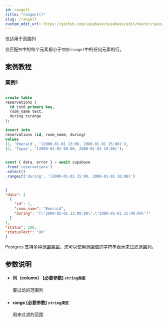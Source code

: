 ```yaml
---
id: rangelt
title: "rangeLt()"
slug: /rangelt
custom_edit_url: https://github.com/supabase/supabase/edit/master/spec/supabase_js_v2.yml
---
```



仅适用于范围列

仅匹配`列`中的每个元素都小于`范围(range)`中的任何元素的行。




## 案例教程

### 案例1 

<Tabs scrollable size="small" type="underlined" defaultActiveId="demo1">
<TabPanel id="demo1" label="建表">

  ```sql
                                                                                
create table
  reservations (
    id int8 primary key,
    room_name text,
    during tsrange
  );

insert into
  reservations (id, room_name, during)
values
  (1, 'Emerald', '[2000-01-01 13:00, 2000-01-01 15:00)'),
  (2, 'Topaz', '[2000-01-02 09:00, 2000-01-02 10:00)');
  ```

</TabPanel>
<TabPanel id="demo2" label="使用方法">

  ```ts
                                                                                
const { data, error } = await supabase
  .from('reservations')
  .select()
  .rangeLt('during', '[2000-01-01 15:00, 2000-01-01 16:00)')
  ```

</TabPanel>
<TabPanel id="demo3" label="返回结果">

  ```json
                                                                                
{
  "data": [
    {
      "id": 1,
      "room_name": "Emerald",
      "during": "[\"2000-01-01 13:00:00\",\"2000-01-01 15:00:00\")"
    }
  ],
  "status": 200,
  "statusText": "OK"
}
  ```

</TabPanel>

<TabPanel id="demo4" label="注意事项">

Postgres 支持多种[范围类型](https://www.postgresql.org/docs/current/rangetypes.html)。您可以使用范围值的字符串表示来过滤范围列。

</TabPanel>

</Tabs>





## 参数说明


<ul className="method-list-group">
  
<li className="method-list-item">
  <h4 className="method-list-item-label">
    <span className="method-list-item-label-name">
      列（column）
    </span>
    <span className="method-list-item-label-badge required">
      [必要参数]
    </span>
    <span className="method-list-item-validation">
      <code>string类型</code>
    </span>
  </h4>
  <div class="method-list-item-description">

要过滤的范围列

  </div>
  
</li>


<li className="method-list-item">
  <h4 className="method-list-item-label">
    <span className="method-list-item-label-name">
      range
    </span>
    <span className="method-list-item-label-badge required">
      [必要参数]
    </span>
    <span className="method-list-item-validation">
      <code>string类型</code>
    </span>
  </h4>
  <div class="method-list-item-description">

用来过滤的范围

  </div>
  
</li>

</ul>
